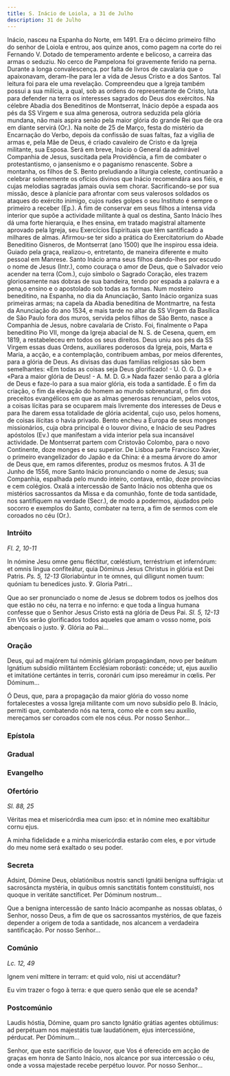 ```yaml
---
title: S. Inácio de Loiola, a 31 de Julho
description: 31 de Julho
---
```


<aside>
  Inácio, nasceu na Espanha do Norte, em 1491. Era o décimo primeiro filho do
  senhor de Loiola e entrou, aos quinze anos, como pagem na corte do rei
  Fernando V. Dotado de temperamento ardente e belicoso, a carreira das armas o
  seduziu. No cerco de Pampelona foi gravemente ferido na perna. Durante a longa
  convalescença. por falta de livros de cavalaria que o apaixonavam, deram-lhe
  para ler a vida de Jesus Cristo e a dos Santos. Tal leitura foi para ele uma
  revelação. Compreendeu que a Igreja também possui a sua milícia, a qual, sob
  as ordens do representante de Cristo, luta para defender na terra os
  interesses sagrados do Deus dos exércitos. Na célebre Abadia dos Beneditinos
  de Montserrat, Inácio depõe a espada aos pés da SS Virgem e sua alma generosa,
  outrora seduzida pela glória mundana, não mais aspira senão pela maior glória
  do grande Rei que de ora em diante servirá (Or.). Na noite de 25 de Março,
  festa do mistério da Encarnação do Verbo, depois da confissão de suas faltas,
  faz a vigília de armas e, pela Mãe de Deus, é criado cavaleiro de Cristo e da
  Igreja militante, sua Esposa. Será em breve, Inácio o General da admirável
  Companhia de Jesus, suscitada pela Providência, a fim de combater o
  protestantismo, o jansenismo e o paganismo renascente. Sobre a montanha, os
  filhos de S. Bento preludiando a liturgia celeste, continuarão a celebrar
  solenemente os ofícios divinos que Inácio recomendára aos fiéis, e cujas
  melodias sagradas jamais ouvia sem chorar. Sacrificando-se por sua missão,
  desce à planície para afrontar com seus valerosos soldados os ataques do
  exército inimigo, cujos rudes golpes o seu Instituto é sempre o primeiro a
  receber (Ep.). A fim de conservar em seus filhos a intensa vida interior que
  supõe a actividade militante à qual os destina, Santo Inácio lhes dá uma forte
  hierarquia, e lhes ensina, em tratado magistral altamente aprovado pela
  Igreja, seu Exercícios Espirituais que têm santificado a milhares de almas.
  Afirmou-se ter sido a prática do Exercitatorium do Abade Beneditino Gisneros,
  de Montserrat (ano 1500) que lhe inspirou essa ideia. Guiado pela graça,
  realizou-o, entretanto, de maneira diferente e muito pessoal em Manrese. Santo
  Inácio arma seus filhos dando-lhes por escudo o nome de Jesus (Intr.), como
  couraça o amor de Deus, que o Salvador veio acender na terra (Com.), cujo
  símbolo o Sagrado Coração, eles trazem gloriosamente nas dobras de sua
  bandeira, tendo por espada a palavra e a pena,o ensino e o apostolado sob
  todas as formas. Num mosteiro beneditino, na Espanha, no dia da Anunciação,
  Santo Inácio organiza suas primeiras armas; na capela da Abadia beneditina de
  Montmartre, na festa da Anunciação do ano 1534, e mais tarde no altar da SS
  Virgem da Basílica de São Paulo fora dos muros, servida pelos filhos de São
  Bento, nasce a Companhia de Jesus, nobre cavalaria de Cristo. Foi, finalmente
  o Papa beneditino Pio VII, monge da Igreja abacial de N. S. de Cesena, quem,
  em 1819, a restabeleceu em todos os seus direitos. Deus uniu aos pés da SS
  Virgem essas duas Ordens, auxiliares poderosos da Igreja, pois, Marta e Maria,
  a acção, e a contemplação, contribuem ambas, por meios diferentes, para a
  glória de Deus. As divisas das duas familias religiosas são bem semelhantes:
  «Em todas as coisas seja Deus glorificado! - U. O. G. D.» e «Para a maior
  glória de Deus! - A. M. D. G.» Nada fazer senão para a glória de Deus e
  faze-lo para a sua maior glória, eis toda a santidade. É o fim da criação, o
  fim da elevação do homem ao mundo sobrenatural, o fim dos preceitos
  evangélicos em que as almas generosas renunciam, pelos votos, a coisas lícitas
  para se ocuparem mais livremente dos interesses de Deus e para lhe darem essa
  totalidade de glória acidental, cujo uso, pelos homens, de coisas ilícitas o
  havia privado. Bento encheu a Europa de seus monges missionários, cuja obra
  principal é o louvor divino, e Inácio de seu Padres apóstolos (Ev.) que
  manifestam a vida interior pela sua incansável actividade. De Montserrat
  partem com Cristovão Colombo, para o novo Continente, doze monges e seu
  superior. De Lisboa parte Francisco Xavier, o primeiro evangelizador do Japão
  e da China: é a mesma árvore do amor de Deus que, em ramos diferentes, produz
  os mesmos frutos. A 31 de Junho de 1556, more Santo Inácio pronunciando o nome
  de Jesus; sua Companhia, espalhada pelo mundo inteiro, contava, então, doze
  províncias e cem colégios. Oxalá a intercessão de Santo Inácio nos obtenha que
  os mistérios sacrossantos da Missa e da comunhão, fonte de toda santidade, nos
  santifiquem na verdade (Secr.), de modo a podermos, ajudados pelo socorro e
  exemplos do Santo, combater na terra, a fim de sermos com ele coroados no céu
  (Or.).
</aside>

### Intróito

<em>Fl. 2, 10-11</em>

<div class="side-by-side not-content">

In nómine Jesu omne genu fléctitur, cœléstium, terréstrium et infernórum: et omnis lingua confiteátur, quia Dóminus Jesus Christus in glória est Dei Patris. <em>Ps. 5, 12-13</em> Gloriabúntur in te omnes, qui díligunt nomen tuum: quóniam tu benedíces justo. ℣. Gloria Patri...

Que ao ser pronunciado o nome de Jesus se dobrem todos os joelhos dos que estão no céu, na terra e no inferno: e que toda a língua humana confesse que o Senhor Jesus Cristo está na glória de Deus Pai. <em>Sl. 5, 12-13</em> Em Vós serão glorificados todos aqueles que amam o vosso nome, pois abençoais o justo. ℣. Glória ao Pai...

</div>

### Oração

<div class="side-by-side not-content">

Deus, qui ad majórem tui nóminis glóriam propagándam, novo per beátum Ignátium subsídio militántem Ecclésiam roborásti: concéde; ut, ejus auxílio et imitatióne certántes in terris, coronári cum ipso mereámur in cœlis. Per Dóminum...

Ó Deus, que, para a propagação da maior glória do vosso nome fortalecestes a vossa Igreja militante com um novo subsídio pelo B. Inácio, permiti que, combatendo nós na terra, como ele e com seu auxílio, mereçamos ser coroados com ele nos céus. Por nosso Senhor...

</div>

### Epístola


<LinkCard
  href="/missal/comum/5martirnaopontifice2#epístola"
  title="Mártir não Pontífice - Missa Lætábitur justus"
/>

### Gradual

<LinkCard
  href="/missal/comum/14confessoresnaopontifices1#gradual"
  title="Confessores não Pontífices - Missa Os justi"
/>

### Evangelho

<LinkCard href="/missal/santos/02-06-1#evangelho" title="S. Tito, B. e Conf." />

### Ofertório

<em>Sl. 88, 25</em>

<div class="side-by-side not-content">

Véritas mea et misericórdia mea cum ipso: et in nómine meo exaltábitur cornu ejus.

A minha fidelidade e a minha misericórdia estarão com eles, e por virtude do meu nome será exaltado o seu poder.

</div>

### Secreta

<div class="side-by-side not-content">

Adsint, Dómine Deus, oblatiónibus nostris sancti Ignátii benígna suffrágia: ut sacrosáncta mystéria, in quibus omnis sanctitátis fontem constituísti, nos quoque in veritáte sanctíficet. Per Dóminum nostrum...

Que a benigna intercessão de santo Inácio acompanhe as nossas oblatas, ó Senhor, nosso Deus, a fim de que os sacrossantos mystérios, de que fazeis depender a origem de toda a santidade, nos alcancem a verdadeira santificação. Por nosso Senhor...

</div>

### Comúnio

<em>Lc. 12, 49</em>

<div class="side-by-side not-content">

Ignem veni míttere in terram: et quid volo, nisi ut accendátur?

Eu vim trazer o fogo à terra: e que quero senão que ele se acenda?

</div>

### Postcomúnio

<div class="side-by-side not-content">

Laudis hóstia, Dómine, quam pro sancto Ignátio grátias agentes obtúlimus: ad perpétuam nos majestátis tuæ laudatiónem, ejus intercessióne, pérducat. Per Dóminum...

Senhor, que este sacrifício de louvor, que Vos é oferecido em acção de graças em honra de Santo Inácio, nos alcance por sua intercessão o céu, onde a vossa majestade recebe perpétuo louvor. Por nosso Senhor...

</div>
